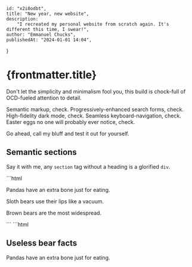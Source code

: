 	id: "x2i0odbt",
	title: "New year, new website",
	description:
		"I recreated my personal website from scratch again. It's different this time, I swear!",
	author: "Emmanuel Chucks",
	publishedAt: "2024-01-01 14:04",
}

# {frontmatter.title}

Don't let the simplicity and minimalism fool you, this build is chock-full of
OCD-fueled attention to detail.

Semantic markup, check. Progressively-enhanced search forms, check.
High-fidelity dark mode, check. Seamless keyboard-navigation, check. Easter
eggs no one will probably ever notice, check.

Go ahead, call my bluff and test it out for yourself.

## Semantic sections

Say it with me, any `section` tag without a heading is a glorified `div`.


<Wrong>
	```html
	<section>
		<p>Pandas have an extra bone just for eating.</p>
		<p>Sloth bears use their lips like a vacuum.</p>
		<p>Brown bears are the most widespread.</p>
	</section>
	```
</Wrong>

<Correct>
	```html
	<section>
		<h2>Useless bear facts</h2>
		<p>Pandas have an extra bone just for eating.</p>
		<p>Sloth bears use their lips like a vacuum.</p>
		<p>Brown bears are the most widespread.</p>
	</section>
	```
</Correct>

## Styling webkit elements

Styling the built-in cancel button in search inputs to match your brand colors
will likely land you on the naughty list, but it's to die for.

{/* prettier-ignore-start */}
```css
[type="search"]::-webkit-search-cancel-button {
	filter: 
		brightness(0) saturate(100%)
		invert(26%) sepia(0%)
		saturate(1051%) hue-rotate(135deg)
		brightness(85%) contrast(89%);
}

@media (prefers-color-scheme: dark) {
	[type="search"]::-webkit-search-cancel-button {
		filter: 
			brightness(0) saturate(100%)
			invert(94%) sepia(15%)
			saturate(0%) hue-rotate(176deg)
			brightness(89%) contrast(92%);
	}
}
```
{/* prettier-ignore-end */}


<Demo>
	<StyledSearchInput />
</Demo>

## Dark-mode scrollbars

Never leave your scrollbars out of the fun. Scrollbars need love too. Remember
to target the root element not just `body`.

```css
:root {
	color-scheme: light dark;
}
```

<Demo>
	<p>
		Using JavaScript, it is possible to dynamically change parts of a page
		without requiring the entire page to reload — for instance, to update a list
		of search results on the fly, or to display a discreet alert or notification
		which does not require user interaction.
	</p>
	<p>
		While these changes are usually visually apparent to users who can see the
		page, they may not be obvious to users of assistive technologies. ARIA live
		regions fill this gap and provide a way to programmatically expose dynamic
		content changes in a way that can be announced by assistive technologies.
	</p>
	<p>
		Dynamic content which updates without a page reload is generally either a
		region or a widget. Simple content changes which are not interactive should
		be marked as live regions. A live region is explicitly denoted using the
		aria-live attribute.
	</p>
	<p>
		aria-live: The aria-live=POLITENESS_SETTING is used to set the priority with
		which screen reader should treat updates to live regions - the possible
		settings are: off, polite or assertive. The default setting is off. This
		attribute is by far the most important.
	</p>
	<p>
		Normally, only aria-live="polite" is used. Any region which receives updates
		that are important for the user to receive, but not so rapid as to be
		annoying, should receive this attribute. The screen reader will speak
		changes whenever the user is idle.
	</p>
	<p>
		aria-live="assertive" should only be used for time-sensitive/critical
		notifications that absolutely require the user's immediate attention.
		Generally, a change to an assertive live region will interrupt any
		announcement a screen reader is currently making. As such, it can be
		extremely annoying and disruptive and should only be used sparingly.
	</p>
	<p>
		As aria-live="off" is the assumed default for elements, it should not be
		necessary to set this explicitly, unless you're trying to suppress the
		announcement of elements which have an implicit live region role (such as
		role="alert").
	</p>
</Demo>

## Closing notes

I look forward to writing regularly on everything tech and design related. This
blog will become a testing ground for everything I learn on my engineering
journey. See you soon.

→ [@emmanuelchucks](https://twitter.com/emmanuelchucks)
